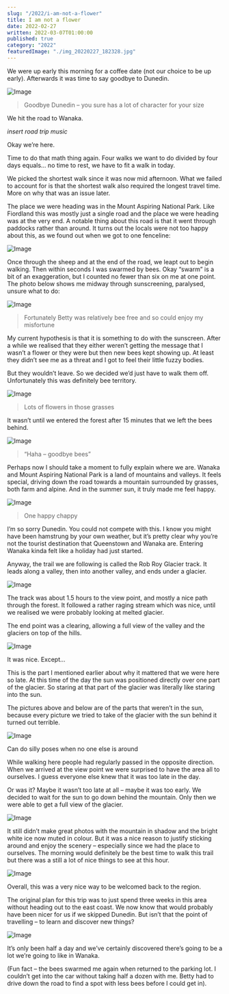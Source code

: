 ```yaml
---
slug: "/2022/i-am-not-a-flower"
title: I am not a flower
date: 2022-02-27
written: 2022-03-07T01:00:00
published: true
category: "2022"
featuredImage: "./img_20220227_182328.jpg"
---
```


We were up early this morning for a coffee date (not our choice to be up early). Afterwards it was time to say goodbye to Dunedin.

![Image](img_20220227_082654.jpg)

> Goodbye Dunedin – you sure has a lot of character for your size

We hit the road to Wanaka.

*insert road trip music*

Okay we’re here.

Time to do that math thing again. Four walks we want to do divided by four days equals… no time to rest, we have to fit a walk in today.

We picked the shortest walk since it was now mid afternoon. What we failed to account for is that the shortest walk also required the longest travel time. More on why that was an issue later.

The place we were heading was in the Mount Aspiring National Park. Like Fiordland this was mostly just a single road and the place we were heading was at the very end. A notable thing about this road is that it went through paddocks rather than around. It turns out the locals were not too happy about this, as we found out when we got to one fenceline:

![Image](img_20220227_150321.jpg)

Once through the sheep and at the end of the road, we leapt out to begin walking. Then within seconds I was swarmed by bees. Okay “swarm” is a bit of an exaggeration, but I counted no fewer than six on me at one point. The photo below shows me midway through sunscreening, paralysed, unsure what to do:

![Image](img_20220227_152234.jpg)

> Fortunately Betty was relatively bee free and so could enjoy my misfortune

My current hypothesis is that it is something to do with the sunscreen. After a while we realised that they either weren’t getting the message that I wasn’t a flower or they were but then new bees kept showing up. At least they didn’t see me as a threat and I got to feel their little fuzzy bodies.

But they wouldn’t leave. So we decided we’d just have to walk them off. Unfortunately this was definitely bee territory.

![Image](img_20220227_153813.jpg)

> Lots of flowers in those grasses

It wasn’t until we entered the forest after 15 minutes that we left the bees behind.

![Image](img_20220227_155009.jpg)

> “Haha – goodbye bees”

Perhaps now I should take a moment to fully explain where we are. Wanaka and Mount Aspiring National Park is a land of mountains and valleys. It feels special, driving down the road towards a mountain surrounded by grasses, both farm and alpine. And in the summer sun, it truly made me feel happy.

![Image](img_20220227_155735.jpg)

> One happy chappy

I’m so sorry Dunedin. You could not compete with this. I know you might have been hamstrung by your own weather, but it’s pretty clear why you’re not the tourist destination that Queenstown and Wanaka are. Entering Wanaka kinda felt like a holiday had just started.

Anyway, the trail we are following is called the Rob Roy Glacier track. It leads along a valley, then into another valley, and ends under a glacier.

![Image](img_20220227_161207.jpg)

The track was about 1.5 hours to the view point, and mostly a nice path through the forest. It followed a rather raging stream which was nice, until we realised we were probably looking at melted glacier.

The end point was a clearing, allowing a full view of the valley and the glaciers on top of the hills.

![Image](img_20220227_164927.jpg)

It was nice. Except…

This is the part I mentioned earlier about why it mattered that we were here so late. At this time of the day the sun was positioned directly over one part of the glacier. So staring at that part of the glacier was literally like staring into the sun.

The pictures above and below are of the parts that weren’t in the sun, because every picture we tried to take of the glacier with the sun behind it turned out terrible.

![Image](img_20220227_171506.jpg)

Can do silly poses when no one else is around

While walking here people had regularly passed in the opposite direction. When we arrived at the view point we were surprised to have the area all to ourselves. I guess everyone else knew that it was too late in the day.

Or was it? Maybe it wasn’t too late at all – maybe it was too early. We decided to wait for the sun to go down behind the mountain. Only then we were able to get a full view of the glacier.

![Image](img_20220227_172815.jpg)

It still didn’t make great photos with the mountain in shadow and the bright white ice now muted in colour. But it was a nice reason to justify sticking around and enjoy the scenery – especially since we had the place to ourselves. The morning would definitely be the best time to walk this trail but there was a still a lot of nice things to see at this hour.

![Image](img_20220227_182328.jpg)

Overall, this was a very nice way to be welcomed back to the region.

The original plan for this trip was to just spend three weeks in this area without heading out to the east coast. We now know that would probably have been nicer for us if we skipped Dunedin. But isn’t that the point of travelling – to learn and discover new things?

![Image](img_20220227_182835.jpg)

It’s only been half a day and we’ve certainly discovered there’s going to be a lot we’re going to like in Wanaka.

(Fun fact – the bees swarmed me again when returned to the parking lot. I couldn’t get into the car without taking half a dozen with me. Betty had to drive down the road to find a spot with less bees before I could get in).
